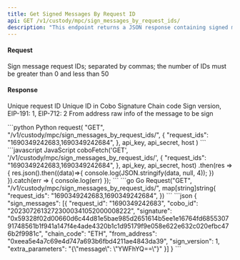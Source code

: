 ```yaml
---
title: Get Signed Messages By Request ID
api: GET /v1/custody/mpc/sign_messages_by_request_ids/
description: "This endpoint returns a JSON response containing signed messages information for a list of request IDs. The response includes the request ID, Cobo ID, signature and other relevant information"
---
```

#### Request
<ParamField query="request_ids" type="String" required>Sign message request IDs; separated by commas; the number of IDs must be greater than 0 and less than 50</ParamField>

#### Response
<ResponseField name="request_id" type="String" >Unique request ID</ResponseField>
<ResponseField name="cobo_id" type="String" >Unique ID in Cobo</ResponseField>
<ResponseField name="signature" type="String" >Signature</ResponseField>
<ResponseField name="chain_code" type="String" >Chain code</ResponseField>
<ResponseField name="sign_version" type="Int" >Sign version, EIP-191: 1, EIP-712: 2</ResponseField>
<ResponseField name="from_address" type="String" >From address</ResponseField>
<ResponseField name="extra_parameters" type="Json" >raw info of the message to be sign</ResponseField>

<RequestExample>
```python Python
request(
    "GET",
    "/v1/custody/mpc/sign_messages_by_request_ids/",
    {
        "request_ids": "1690349242683,1690349242684",
    },
    api_key, api_secret, host
)
```
```javascript JavaScript
coboFetch('GET', '/v1/custody/mpc/sign_messages_by_request_ids/', {
    "request_ids": "1690349242683,1690349242684",
}, api_key, api_secret, host)
    .then(res => {
        res.json().then((data)=>{
            console.log(JSON.stringify(data, null, 4));
        })
    }).catch(err => {
        console.log(err)
    });
```
```go Go
Request("GET", "/v1/custody/mpc/sign_messages_by_request_ids/", map[string]string{
    "request_ids": "1690349242683,1690349242684",
})
```
</RequestExample>

<ResponseExample>
```json
{
  "sign_messages": [{
    "request_id": "1690349242683",
    "cobo_id": "20230726132723000341052000008222",
    "signature": "0x59328f02d00660d6c44d81e5bae985d2651614b5ee1e16764fd685530791748561b1f941a147f4e4ade4320b1c1d95179f9e058e622e632c020efbc476b2f9981c",
    "chain_code": "ETH",
    "from_address": "0xeea5e4a7c69e4d747a693b6fbd4211ae4843da39",
    "sign_version": 1,
    "extra_parameters": "{\"message\": \"YWFhYQ==\"}"
  }]
}
```
</ResponseExample>
